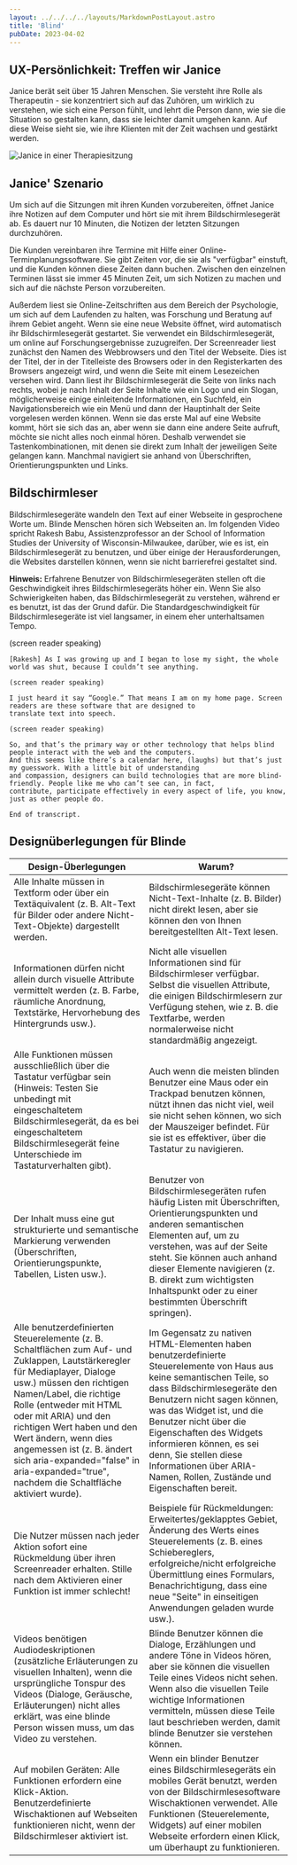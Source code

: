 ```yaml
---
layout: ../../../../layouts/MarkdownPostLayout.astro
title: 'Blind'
pubDate: 2023-04-02
---
```



## UX-Persönlichkeit: Treffen wir Janice

Janice berät seit über 15 Jahren Menschen. Sie versteht ihre Rolle als Therapeutin - sie konzentriert sich auf das Zuhören,
um wirklich zu verstehen, wie sich eine Person fühlt, und lehrt die Person dann, wie sie die Situation so gestalten kann,
dass sie leichter damit umgehen kann. Auf diese Weise sieht sie, wie ihre Klienten mit der Zeit wachsen und gestärkt werden.

![Janice in einer Therapiesitzung](/images/personas/persona-blind-therapist.jpg)

## Janice' Szenario

Um sich auf die Sitzungen mit ihren Kunden vorzubereiten, öffnet Janice ihre Notizen auf dem Computer und hört sie mit ihrem
Bildschirmlesegerät ab. Es dauert nur 10 Minuten, die Notizen der letzten Sitzungen durchzuhören.

Die Kunden vereinbaren ihre Termine mit Hilfe einer Online-Terminplanungssoftware. Sie gibt Zeiten vor, die sie als "verfügbar"
einstuft, und die Kunden können diese Zeiten dann buchen. Zwischen den einzelnen Terminen lässt sie immer 45 Minuten Zeit, um sich
Notizen zu machen und sich auf die nächste Person vorzubereiten.

Außerdem liest sie Online-Zeitschriften aus dem Bereich der Psychologie, um sich auf dem Laufenden zu halten, was Forschung und
Beratung auf ihrem Gebiet angeht. Wenn sie eine neue Website öffnet, wird automatisch ihr Bildschirmlesegerät gestartet. Sie
verwendet ein Bildschirmlesegerät, um online auf Forschungsergebnisse zuzugreifen. Der Screenreader liest zunächst den Namen
des Webbrowsers und den Titel der Webseite. Dies ist der Titel, der in der Titelleiste des Browsers oder in den Registerkarten
des Browsers angezeigt wird, und wenn die Seite mit einem Lesezeichen versehen wird. Dann liest ihr Bildschirmlesegerät die Seite
von links nach rechts, wobei je nach Inhalt der Seite Inhalte wie ein Logo und ein Slogan, möglicherweise einige einleitende
Informationen, ein Suchfeld, ein Navigationsbereich wie ein Menü und dann der Hauptinhalt der Seite vorgelesen werden können.
Wenn sie das erste Mal auf eine Website kommt, hört sie sich das an, aber wenn sie dann eine andere Seite aufruft, möchte sie
nicht alles noch einmal hören. Deshalb verwendet sie Tastenkombinationen, mit denen sie direkt zum Inhalt der jeweiligen Seite
gelangen kann. Manchmal navigiert sie anhand von Überschriften, Orientierungspunkten und Links.

## Bildschirmleser

Bildschirmlesegeräte wandeln den Text auf einer Webseite in gesprochene Worte um. Blinde Menschen hören sich Webseiten an.
Im folgenden Video spricht Rakesh Babu, Assistenzprofessor an der School of Information Studies der University of
Wisconsin-Milwaukee, darüber, wie es ist, ein Bildschirmlesegerät zu benutzen, und über einige der Herausforderungen,
die Websites darstellen können, wenn sie nicht barrierefrei gestaltet sind.

**Hinweis:** Erfahrene Benutzer von Bildschirmlesegeräten stellen oft die Geschwindigkeit ihres Bildschirmlesegeräts höher ein.
Wenn Sie also Schwierigkeiten haben, das Bildschirmlesegerät zu verstehen, während er es benutzt, ist das der Grund dafür.
Die Standardgeschwindigkeit für Bildschirmlesegeräte ist viel langsamer, in einem eher unterhaltsamen Tempo.

<YouTube id="qL4shFJHOvc" />

<Accordion>
  <AccordionItem header="Video-Abschrift">
    (screen reader speaking)

    [Rakesh] As I was growing up and I began to lose my sight, the whole world was shut, because I couldn’t see anything.

    (screen reader speaking)

    I just heard it say “Google.” That means I am on my home page. Screen readers are these software that are designed to
    translate text into speech.

    (screen reader speaking)

    So, and that’s the primary way or other technology that helps blind people interact with the web and the computers.
    And this seems like there’s a calendar here, (laughs) but that’s just my guesswork. With a little bit of understanding
    and compassion, designers can build technologies that are more blind-friendly. People like me who can’t see can, in fact,
    contribute, participate effectively in every aspect of life, you know, just as other people do.

    End of transcript.

  </AccordionItem>
</Accordion>

## Designüberlegungen für Blinde

<table>
  <thead>
    <tr>
      <th>Design-Überlegungen</th>
      <th>Warum?</th>
    </tr>
  </thead>
  <tbody>
    <tr>
      <td data-label="Design-Überlegungen">
        Alle Inhalte müssen in Textform oder über ein Textäquivalent (z. B.
        Alt-Text für Bilder oder andere Nicht-Text-Objekte) dargestellt werden.
      </td>
      <td data-label="Warum?">
        Bildschirmlesegeräte können Nicht-Text-Inhalte (z. B. Bilder) nicht
        direkt lesen, aber sie können den von Ihnen bereitgestellten Alt-Text
        lesen.
      </td>
    </tr>
    <tr>
      <td data-label="Design-Überlegungen">
        Informationen dürfen nicht allein durch visuelle Attribute vermittelt
        werden (z. B. Farbe, räumliche Anordnung, Textstärke, Hervorhebung des
        Hintergrunds usw.).
      </td>
      <td data-label="Warum?">
        Nicht alle visuellen Informationen sind für Bildschirmleser verfügbar.
        Selbst die visuellen Attribute, die einigen Bildschirmlesern zur
        Verfügung stehen, wie z. B. die Textfarbe, werden normalerweise nicht
        standardmäßig angezeigt.
      </td>
    </tr>
    <tr>
      <td data-label="Design-Überlegungen">
        Alle Funktionen müssen ausschließlich über die Tastatur verfügbar sein
        (Hinweis: Testen Sie unbedingt mit eingeschaltetem Bildschirmlesegerät,
        da es bei eingeschaltetem Bildschirmlesegerät feine Unterschiede im
        Tastaturverhalten gibt).
      </td>
      <td data-label="Warum?">
        Auch wenn die meisten blinden Benutzer eine Maus oder ein Trackpad
        benutzen können, nützt ihnen das nicht viel, weil sie nicht sehen
        können, wo sich der Mauszeiger befindet. Für sie ist es effektiver, über
        die Tastatur zu navigieren.
      </td>
    </tr>
    <tr>
      <td data-label="Design-Überlegungen">
        Der Inhalt muss eine gut strukturierte und semantische Markierung
        verwenden (Überschriften, Orientierungspunkte, Tabellen, Listen usw.).
      </td>
      <td data-label="Warum?">
        Benutzer von Bildschirmlesegeräten rufen häufig Listen mit
        Überschriften, Orientierungspunkten und anderen semantischen Elementen
        auf, um zu verstehen, was auf der Seite steht. Sie können auch anhand
        dieser Elemente navigieren (z. B. direkt zum wichtigsten Inhaltspunkt
        oder zu einer bestimmten Überschrift springen).
      </td>
    </tr>
    <tr>
      <td data-label="Design-Überlegungen">
        Alle benutzerdefinierten Steuerelemente (z. B. Schaltflächen zum Auf-
        und Zuklappen, Lautstärkeregler für Mediaplayer, Dialoge usw.) müssen
        den richtigen Namen/Label, die richtige Rolle (entweder mit HTML oder
        mit ARIA) und den richtigen Wert haben und den Wert ändern, wenn dies
        angemessen ist (z. B. ändert sich aria-expanded="false" in
        aria-expanded="true", nachdem die Schaltfläche aktiviert wurde).
      </td>
      <td data-label="Warum?">
        Im Gegensatz zu nativen HTML-Elementen haben benutzerdefinierte
        Steuerelemente von Haus aus keine semantischen Teile, so dass
        Bildschirmlesegeräte den Benutzern nicht sagen können, was das Widget
        ist, und die Benutzer nicht über die Eigenschaften des Widgets
        informieren können, es sei denn, Sie stellen diese Informationen über
        ARIA-Namen, Rollen, Zustände und Eigenschaften bereit.
      </td>
    </tr>
    <tr>
      <td data-label="Design-Überlegungen">
        Die Nutzer müssen nach jeder Aktion sofort eine Rückmeldung über ihren
        Screenreader erhalten. Stille nach dem Aktivieren einer Funktion ist
        immer schlecht!
      </td>
      <td data-label="Warum?">
        Beispiele für Rückmeldungen: Erweitertes/geklapptes Gebiet, Änderung des
        Werts eines Steuerelements (z. B. eines Schiebereglers,
        erfolgreiche/nicht erfolgreiche Übermittlung eines Formulars,
        Benachrichtigung, dass eine neue "Seite" in einseitigen Anwendungen
        geladen wurde usw.).
      </td>
    </tr>
    <tr>
      <td data-label="Design-Überlegungen">
        Videos benötigen Audiodeskriptionen (zusätzliche Erläuterungen zu
        visuellen Inhalten), wenn die ursprüngliche Tonspur des Videos (Dialoge,
        Geräusche, Erläuterungen) nicht alles erklärt, was eine blinde Person
        wissen muss, um das Video zu verstehen.
      </td>
      <td data-label="Warum?">
        Blinde Benutzer können die Dialoge, Erzählungen und andere Töne in
        Videos hören, aber sie können die visuellen Teile eines Videos nicht
        sehen. Wenn also die visuellen Teile wichtige Informationen vermitteln,
        müssen diese Teile laut beschrieben werden, damit blinde Benutzer sie
        verstehen können.
      </td>
    </tr>
    <tr>
      <td data-label="Design-Überlegungen">
        Auf mobilen Geräten: Alle Funktionen erfordern eine Klick-Aktion.
        Benutzerdefinierte Wischaktionen auf Webseiten funktionieren nicht, wenn
        der Bildschirmleser aktiviert ist.
      </td>
      <td data-label="Warum?">
        Wenn ein blinder Benutzer eines Bildschirmlesegeräts ein mobiles Gerät
        benutzt, werden von der Bildschirmlesesoftware Wischaktionen verwendet.
        Alle Funktionen (Steuerelemente, Widgets) auf einer mobilen Webseite
        erfordern einen Klick, um überhaupt zu funktionieren.
      </td>
    </tr>
  </tbody>
</table>
